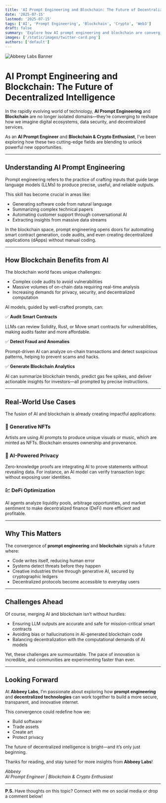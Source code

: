 ```yaml
---
title: 'AI Prompt Engineering and Blockchain: The Future of Decentralized Intelligence'
date: '2025-07-15'
lastmod: '2025-07-15'
tags: ['AI', 'Prompt Engineering', 'Blockchain', 'Crypto', 'Web3']
draft: false
summary: 'Explore how AI prompt engineering and blockchain are converging to redefine automation, security, and digital trust. Insights from Abbeey Labs on the synergy powering the decentralized future.'
images: ['/static/images/twitter-card.png']
authors: ['default']
---
```



<Image
  src={AbbeeyBanner}
  alt="Abbeey Labs Banner"
  width={1200}
  height={630}
/>

# AI Prompt Engineering and Blockchain: The Future of Decentralized Intelligence

In the rapidly evolving world of technology, **AI Prompt Engineering** and **Blockchain** are no longer isolated domains—they’re converging to reshape how we imagine digital ecosystems, data security, and decentralized services.

As an **AI Prompt Engineer** and **Blockchain & Crypto Enthusiast**, I’ve been exploring how these two cutting-edge fields are blending to unlock powerful new opportunities.

---

## Understanding AI Prompt Engineering

Prompt engineering refers to the practice of crafting inputs that guide large language models (LLMs) to produce precise, useful, and reliable outputs.

This skill has become crucial in areas like:

- Generating software code from natural language
- Summarizing complex technical papers
- Automating customer support through conversational AI
- Extracting insights from massive data streams

In the blockchain space, prompt engineering opens doors for automating smart contract generation, code audits, and even creating decentralized applications (dApps) without manual coding.

---

## How Blockchain Benefits from AI

The blockchain world faces unique challenges:

- Complex code audits to avoid vulnerabilities
- Massive volumes of on-chain data requiring real-time analysis
- Increasing demands for privacy, security, and decentralized computation

AI models, guided by well-crafted prompts, can:

✅ **Audit Smart Contracts**

LLMs can review Solidity, Rust, or Move smart contracts for vulnerabilities, making audits faster and more affordable.

✅ **Detect Fraud and Anomalies**

Prompt-driven AI can analyze on-chain transactions and detect suspicious patterns, helping to prevent scams and hacks.

✅ **Generate Blockchain Analytics**

AI can summarize blockchain trends, predict gas fee spikes, and deliver actionable insights for investors—all prompted by precise instructions.

---

## Real-World Use Cases

The fusion of AI and blockchain is already creating impactful applications:

### 🎨 Generative NFTs

Artists are using AI prompts to produce unique visuals or music, which are minted as NFTs. Blockchain ensures ownership and provenance.

### 🔐 AI-Powered Privacy

Zero-knowledge proofs are integrating AI to prove statements without revealing data. For instance, an AI model can verify transaction logic without exposing user identities.

### 💹 DeFi Optimization

AI agents analyze liquidity pools, arbitrage opportunities, and market sentiment to make decentralized finance (DeFi) more efficient and profitable.

---

## Why This Matters

The convergence of **prompt engineering** and **blockchain** signals a future where:

- Code writes itself, reducing human error
- Systems detect threats before they happen
- Creative industries thrive through generative AI, secured by cryptographic ledgers
- Decentralized protocols become accessible to everyday users

---

## Challenges Ahead

Of course, merging AI and blockchain isn’t without hurdles:

- Ensuring LLM outputs are accurate and safe for mission-critical smart contracts
- Avoiding bias or hallucinations in AI-generated blockchain code
- Balancing decentralization with the computational demands of AI models

Yet, these challenges are surmountable. The pace of innovation is incredible, and communities are experimenting faster than ever.

---

## Looking Forward

At **Abbeey Labs**, I’m passionate about exploring how **prompt engineering** and **decentralized technologies** can work together to build a more secure, transparent, and innovative internet.

This convergence could redefine how we:

- Build software
- Trade assets
- Create art
- Protect privacy

The future of decentralized intelligence is bright—and it’s only just beginning.

Thanks for reading, and stay tuned for more insights from **Abbeey Labs**!

*Abbeey*  
_AI Prompt Engineer | Blockchain & Crypto Enthusiast_

---

**P.S.** Have thoughts on this topic? Connect with me on social media or drop a comment below!
